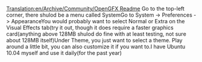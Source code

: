 [[Translation:en/Archive/Community/OpenGFX Readme]]
Go to the top-left corner, there shulod be a menu called SystemGo to System -> Preferences -> AppearanceYou would probably want to select Normal or Extra on the Visual Effects tab(try it out, though it does require a faster graphics card(anything above 128MB shulod do fine with at least testing, not sure about 128MB itself)Under Theme, you just want to select a theme. Play around a little bit, you can also customize it if you want to.I have Ubuntu 10.04 myself and use it daily(for the past year)